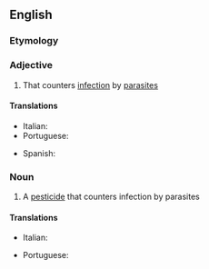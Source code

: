 ==English==

===Etymology===
{{prefix|en|anti|parasitic}}

===Adjective===
{{en-adj}}

# {{lb|en|medicine}} That counters [[infection]] by [[parasite]]s

====Translations====
{{trans-top|that counters parasites}}
* Italian: {{t+|it|antiparassitario}}
* Portuguese: {{t|pt|antiparasitário}}
{{trans-mid}}
* Spanish: {{t+|es|antiparasitario}}
{{trans-bottom}}

===Noun===
{{wikipedia}}
{{en-noun}}

# {{lb|en|medicine}} A [[pesticide]] that counters infection by parasites

====Translations====
{{trans-top|pesticide}}
* Italian: {{t+|it|antiparassitario|m}}
{{trans-mid}}
* Portuguese: {{t|pt|antiparasitário|m}}
{{trans-bottom}}
